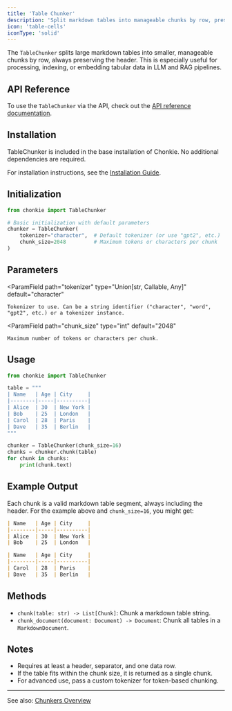```yaml
---
title: 'Table Chunker'
description: 'Split markdown tables into manageable chunks by row, preserving headers.'
icon: 'table-cells'
iconType: 'solid'
---
```


The `TableChunker` splits large markdown tables into smaller, manageable chunks by row, always preserving the header. This is especially useful for processing, indexing, or embedding tabular data in LLM and RAG pipelines.

## API Reference
To use the `TableChunker` via the API, check out the [API reference documentation](../../api-reference/table-chunker).

## Installation

TableChunker is included in the base installation of Chonkie. No additional dependencies are required.

<Info>For installation instructions, see the [Installation Guide](/getting-started/installation).</Info>

## Initialization

```python
from chonkie import TableChunker

# Basic initialization with default parameters
chunker = TableChunker(
	tokenizer="character",  # Default tokenizer (or use "gpt2", etc.)
	chunk_size=2048         # Maximum tokens or characters per chunk
)
```

## Parameters

<ParamField
	path="tokenizer"
	type="Union[str, Callable, Any]"
	default="character"
>
	Tokenizer to use. Can be a string identifier ("character", "word", "gpt2", etc.) or a tokenizer instance.
</ParamField>

<ParamField
	path="chunk_size"
	type="int"
	default="2048"
>
	Maximum number of tokens or characters per chunk.
</ParamField>

## Usage

```python
from chonkie import TableChunker

table = """
| Name   | Age | City     |
|--------|-----|----------|
| Alice  | 30  | New York |
| Bob    | 25  | London   |
| Carol  | 28  | Paris    |
| Dave   | 35  | Berlin   |
"""

chunker = TableChunker(chunk_size=16)
chunks = chunker.chunk(table)
for chunk in chunks:
	print(chunk.text)
```

## Example Output

Each chunk is a valid markdown table segment, always including the header. For the example above and `chunk_size=16`, you might get:

```markdown
| Name   | Age | City     |
|--------|-----|----------|
| Alice  | 30  | New York |
| Bob    | 25  | London   |
```

```markdown
| Name   | Age | City     |
|--------|-----|----------|
| Carol  | 28  | Paris    |
| Dave   | 35  | Berlin   |
```

## Methods

- `chunk(table: str) -> List[Chunk]`: Chunk a markdown table string.
- `chunk_document(document: Document) -> Document`: Chunk all tables in a `MarkdownDocument`.

## Notes

- Requires at least a header, separator, and one data row.
- If the table fits within the chunk size, it is returned as a single chunk.
- For advanced use, pass a custom tokenizer for token-based chunking.

---

See also: [Chunkers Overview](/python-sdk/chunkers/overview)
